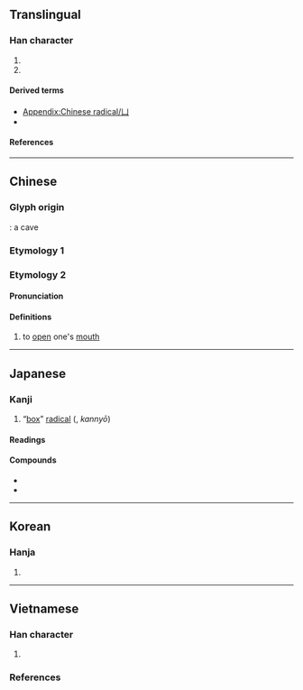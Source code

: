 {{also|ㄩ}}
{{character info}}
{{character info|⼐}}
{{character info|0x2F81D}}
==Translingual==
{{stroke order|type=animate}}

===Han character===
{{Han char|rn=17|rad=凵|as=00|sn=2|four=22770|canj=VL,XVL|ids=⿰𠃊丨}}

# {{mul-kangxi radical-def}}
# {{mul-shuowen radical-def|23}}

====Derived terms====
* [[Appendix:Chinese radical/凵]]
* {{l|mul|[[㧄]], [[𡗖]], [[𡰮]], [[𡴳]], [[𡉆]], [[㚎]], [[𭖛]], [[𡨑]], [[山]], [[𬼈]], [[𠙻]], [[𰢵]], [[𨊥]], [[屮]], [[𡳾]], [[𫧋]], [[齒]]([[歯]],[[齿]]), [[𠶑]], [[襾]], [[㐪]]}}

====References====
{{Han ref|kx=0134.390|dkj=01800|dj=0300.250|hdz=10306.150|uh=51F5}}

----

==Chinese==
{{zh-forms}}

===Glyph origin===
{{Han etym}}
{{liushu|p}}: a cave

===Etymology 1===
{{zh-see|坎|a}}

===Etymology 2===

====Pronunciation====
{{zh-pron
|m=qiǎn
|mc=y
|oc=y
|ma=
|cat=v
}}

====Definitions====
{{zh-hanzi}}

# {{zh-obsolete}} to [[open]] one's [[mouth]]

----

==Japanese==

===Kanji===
{{ja-kanji|grade=|rs=凵00}}

# “[[box]]” [[radical]] ({{ja-l|凵繞}}, ''kannyō'')

====Readings====
{{ja-readings
|goon=こん<こん<こむ
|kanon=けん<けん<けむ
|kanyoon=かん
}}

====Compounds====
* {{ja-r|凵%構え|かん%-がまえ}}
* {{ja-r|凵%繞|かん%にょう}}

----

==Korean==

===Hanja===
{{ko-hanja|감}}

# {{rfdef|ko|sort=凵00}}

----

==Vietnamese==

===Han character===
{{vi-readings|rs=凵00
|hanviet=khảm-gdhn;bonet;genibrel
|phienthiet=苦感 khổ cảm
}}

# {{han tu form of|khảm|[[receptacle]]; an [[open]] [[aperture]]}}

===References===
<references/>

[[Category:CJKV radicals| ]]